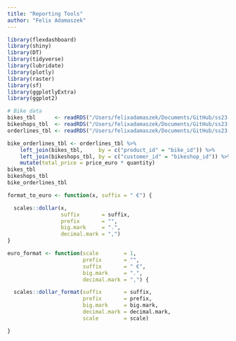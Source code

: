 ```yaml
---
title: "Reporting Tools"
author: "Felix Adamaszek"
---
```


```r
library(flexdashboard)
library(shiny)
library(DT)
library(tidyverse)
library(lubridate)
library(plotly)
library(raster)
library(sf)
library(ggplotlyExtra)
library(ggplot2)

# Bike data
bikes_tbl      <- readRDS("/Users/felixadamaszek/Documents/GitHub/ss23-bdml-FelixAdams1827/ss23-bbdp-FelixAdams1827/content/sales_dashboard_shiny/bike data/bikes_tbl.rds")
bikeshops_tbl  <- readRDS("/Users/felixadamaszek/Documents/GitHub/ss23-bdml-FelixAdams1827/ss23-bbdp-FelixAdams1827/content/sales_dashboard_shiny/bike data/bikeshops_tbl.rds")
orderlines_tbl <- readRDS("/Users/felixadamaszek/Documents/GitHub/ss23-bdml-FelixAdams1827/ss23-bbdp-FelixAdams1827/content/sales_dashboard_shiny/bike data/orderlines_tbl.rds")

bike_orderlines_tbl <- orderlines_tbl %>%
    left_join(bikes_tbl,     by = c("product_id" = "bike_id")) %>%
    left_join(bikeshops_tbl, by = c("customer_id" = "bikeshop_id")) %>%
    mutate(total_price = price_euro * quantity)
bikes_tbl
bikeshops_tbl
bike_orderlines_tbl

format_to_euro <- function(x, suffix = " €") {

  scales::dollar(x,
                 suffix       = suffix,
                 prefix       = "",
                 big.mark     = ".",
                 decimal.mark = ",")
}

euro_format <- function(scale        = 1,
                        prefix       = "",
                        suffix       = " €",
                        big.mark     = ".",
                        decimal.mark = ",") {

  scales::dollar_format(suffix       = suffix,
                        prefix       = prefix,
                        big.mark     = big.mark,
                        decimal.mark = decimal.mark,
                        scale        = scale)

}




  


```
